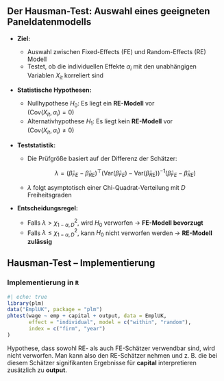 ## Der Hausman-Test: Auswahl eines geeigneten Paneldatenmodells

- **Ziel:**  

  - Auswahl zwischen Fixed-Effects (FE) und Random-Effects (RE) Modell  
  - Testet, ob die individuellen Effekte $\alpha_i$ mit den unabhängigen 
    Variablen $X_{it}$ korreliert sind  

- **Statistische Hypothesen:**  

  - Nullhypothese $H_0$: Es liegt ein **RE-Modell** vor  
    $(\text{Cov}(X_{it}, \alpha_i) = 0)$  
  - Alternativhypothese $H_1$: Es liegt kein **RE-Modell** vor  
    $(\text{Cov}(X_{it}, \alpha_i) \neq 0)$  

- **Teststatistik:**  

  - Die Prüfgröße basiert auf der Differenz der Schätzer:  

    $$
    \lambda = (\widehat{\beta}_{FE} - \widehat{\beta}_{RE})^\top 
    \left( \text{Var}(\widehat{\beta}_{FE}) - \text{Var}(\widehat{\beta}_{RE}) 
    \right)^{-1} 
    (\widehat{\beta}_{FE} - \widehat{\beta}_{RE})
    $$

  - $\lambda$ folgt asymptotisch einer Chi-Quadrat-Verteilung mit $D$ 
    Freiheitsgraden  

- **Entscheidungsregel:**  

  - Falls $\lambda > \chi^2_{1-\alpha, D}$, wird $H_0$ verworfen → 
    **FE-Modell bevorzugt**  
  - Falls $\lambda \leq \chi^2_{1-\alpha, D}$, kann $H_0$ nicht verworfen 
    werden → **RE-Modell zulässig**  





## Hausman-Test – Implementierung

### Implementierung in `R`  {.unlisted}

```r
#| echo: true
library(plm)
data("EmplUK", package = "plm")
phtest(wage ~ emp + capital + output, data = EmplUK, 
       effect = "individual", model = c("within", "random"),
       index = c("firm", "year")
)
```

Hypothese, dass sowohl RE- als auch FE-Schätzer verwendbar sind, wird nicht verworfen. Man kann also den RE-Schätzer nehmen und z. B. die bei diesem Schätzer signifikanten Ergebnisse für **capital** interpretieren zusätzlich zu **output**.  
